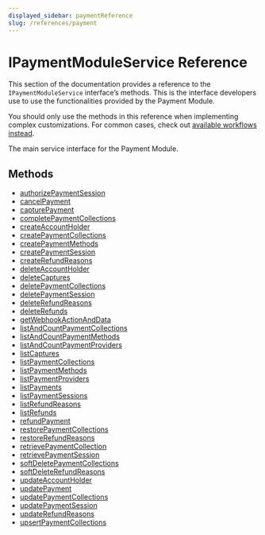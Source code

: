```yaml
---
displayed_sidebar: paymentReference
slug: /references/payment
---
```



# IPaymentModuleService Reference

This section of the documentation provides a reference to the `IPaymentModuleService` interface’s methods. This is the interface developers use to use the functionalities provided by the Payment Module.

<Note>

You should only use the methods in this reference when implementing complex customizations. For common cases, check out [available workflows instead](/medusa-workflows-reference).

</Note>

The main service interface for the Payment Module.

## Methods

- [authorizePaymentSession](../../IPaymentModuleService/methods/payment.IPaymentModuleService.authorizePaymentSession/page.mdx)
- [cancelPayment](../../IPaymentModuleService/methods/payment.IPaymentModuleService.cancelPayment/page.mdx)
- [capturePayment](../../IPaymentModuleService/methods/payment.IPaymentModuleService.capturePayment/page.mdx)
- [completePaymentCollections](../../IPaymentModuleService/methods/payment.IPaymentModuleService.completePaymentCollections/page.mdx)
- [createAccountHolder](../../IPaymentModuleService/methods/payment.IPaymentModuleService.createAccountHolder/page.mdx)
- [createPaymentCollections](../../IPaymentModuleService/methods/payment.IPaymentModuleService.createPaymentCollections/page.mdx)
- [createPaymentMethods](../../IPaymentModuleService/methods/payment.IPaymentModuleService.createPaymentMethods/page.mdx)
- [createPaymentSession](../../IPaymentModuleService/methods/payment.IPaymentModuleService.createPaymentSession/page.mdx)
- [createRefundReasons](../../IPaymentModuleService/methods/payment.IPaymentModuleService.createRefundReasons/page.mdx)
- [deleteAccountHolder](../../IPaymentModuleService/methods/payment.IPaymentModuleService.deleteAccountHolder/page.mdx)
- [deleteCaptures](../../IPaymentModuleService/methods/payment.IPaymentModuleService.deleteCaptures/page.mdx)
- [deletePaymentCollections](../../IPaymentModuleService/methods/payment.IPaymentModuleService.deletePaymentCollections/page.mdx)
- [deletePaymentSession](../../IPaymentModuleService/methods/payment.IPaymentModuleService.deletePaymentSession/page.mdx)
- [deleteRefundReasons](../../IPaymentModuleService/methods/payment.IPaymentModuleService.deleteRefundReasons/page.mdx)
- [deleteRefunds](../../IPaymentModuleService/methods/payment.IPaymentModuleService.deleteRefunds/page.mdx)
- [getWebhookActionAndData](../../IPaymentModuleService/methods/payment.IPaymentModuleService.getWebhookActionAndData/page.mdx)
- [listAndCountPaymentCollections](../../IPaymentModuleService/methods/payment.IPaymentModuleService.listAndCountPaymentCollections/page.mdx)
- [listAndCountPaymentMethods](../../IPaymentModuleService/methods/payment.IPaymentModuleService.listAndCountPaymentMethods/page.mdx)
- [listAndCountPaymentProviders](../../IPaymentModuleService/methods/payment.IPaymentModuleService.listAndCountPaymentProviders/page.mdx)
- [listCaptures](../../IPaymentModuleService/methods/payment.IPaymentModuleService.listCaptures/page.mdx)
- [listPaymentCollections](../../IPaymentModuleService/methods/payment.IPaymentModuleService.listPaymentCollections/page.mdx)
- [listPaymentMethods](../../IPaymentModuleService/methods/payment.IPaymentModuleService.listPaymentMethods/page.mdx)
- [listPaymentProviders](../../IPaymentModuleService/methods/payment.IPaymentModuleService.listPaymentProviders/page.mdx)
- [listPayments](../../IPaymentModuleService/methods/payment.IPaymentModuleService.listPayments/page.mdx)
- [listPaymentSessions](../../IPaymentModuleService/methods/payment.IPaymentModuleService.listPaymentSessions/page.mdx)
- [listRefundReasons](../../IPaymentModuleService/methods/payment.IPaymentModuleService.listRefundReasons/page.mdx)
- [listRefunds](../../IPaymentModuleService/methods/payment.IPaymentModuleService.listRefunds/page.mdx)
- [refundPayment](../../IPaymentModuleService/methods/payment.IPaymentModuleService.refundPayment/page.mdx)
- [restorePaymentCollections](../../IPaymentModuleService/methods/payment.IPaymentModuleService.restorePaymentCollections/page.mdx)
- [restoreRefundReasons](../../IPaymentModuleService/methods/payment.IPaymentModuleService.restoreRefundReasons/page.mdx)
- [retrievePaymentCollection](../../IPaymentModuleService/methods/payment.IPaymentModuleService.retrievePaymentCollection/page.mdx)
- [retrievePaymentSession](../../IPaymentModuleService/methods/payment.IPaymentModuleService.retrievePaymentSession/page.mdx)
- [softDeletePaymentCollections](../../IPaymentModuleService/methods/payment.IPaymentModuleService.softDeletePaymentCollections/page.mdx)
- [softDeleteRefundReasons](../../IPaymentModuleService/methods/payment.IPaymentModuleService.softDeleteRefundReasons/page.mdx)
- [updateAccountHolder](../../IPaymentModuleService/methods/payment.IPaymentModuleService.updateAccountHolder/page.mdx)
- [updatePayment](../../IPaymentModuleService/methods/payment.IPaymentModuleService.updatePayment/page.mdx)
- [updatePaymentCollections](../../IPaymentModuleService/methods/payment.IPaymentModuleService.updatePaymentCollections/page.mdx)
- [updatePaymentSession](../../IPaymentModuleService/methods/payment.IPaymentModuleService.updatePaymentSession/page.mdx)
- [updateRefundReasons](../../IPaymentModuleService/methods/payment.IPaymentModuleService.updateRefundReasons/page.mdx)
- [upsertPaymentCollections](../../IPaymentModuleService/methods/payment.IPaymentModuleService.upsertPaymentCollections/page.mdx)

